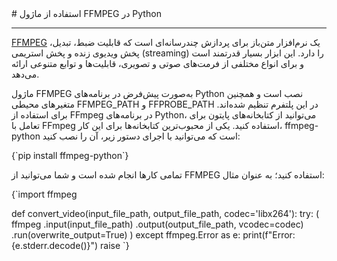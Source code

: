 

<Layout>
<Head>
<title>مستندات استفاده از FFMPEG در Python - لیارا</title>

<meta property="og:title" content="مستندات خدمات رایانش ابری لیارا" />
<meta property="og:description" content="مستندات نحوه استفاده از FFMPEG در پلتفرم Python در لیارا"  />
<meta property="og:image" content="https://media.liara.ir/logos/liara-poster.jpg" />
</Head>
# استفاده از ماژول FFMPEG در Python
<hr className="mb-2" />

<a href="https://ffmpeg.org/" className="text-[#2196f3] ">FFMPEG</a> یک نرم‌افزار متن‌باز برای پردازش چندرسانه‌ای است که قابلیت ضبط، تبدیل، پخش ویدیوی زنده و پخش استریمی (streaming) را دارد. این ابزار بسیار قدرتمند است و برای انواع مختلفی از فرمت‌های صوتی و تصویری، قابلیت‌ها و توابع متنوعی ارائه می‌دهد. 

ماژول FFMPEG به‌صورت پیش‌فرض در برنامه‌های Python نصب است و همچنین متغیرهای محیطی <Important>FFMPEG_PATH</Important> و <Important>FFPROBE_PATH</Important> در این پلتفرم تنظیم شده‌اند.
برای استفاده از FFmpeg در برنامه‌های Python، می‌توانید از کتابخانه‌های پایتون برای تعامل با FFmpeg استفاده کنید. یکی از محبوب‌ترین کتابخانه‌ها برای این کار، <Important>ffmpeg-python</Important> است که می‌توانید با اجرای دستور زیر، آن را نصب کنید:

<div className='h-2' />
<div dir='ltr'>
    <Highlight className="bash">
        {`pip install ffmpeg-python`}        
    </Highlight>
</div>
<div className="h-2" />

تمامی کارها انجام شده است و شما می‌توانید از FFMPEG استفاده کنید؛ به عنوان مثال:




<div className='h-2' />
<div dir='ltr'>
    <Highlight className="bash">
        {`import ffmpeg

def convert_video(input_file_path, output_file_path, codec='libx264'):
    try:
        (
            ffmpeg
            .input(input_file_path)
            .output(output_file_path, vcodec=codec)
            .run(overwrite_output=True)
        )
    except ffmpeg.Error as e:
        print(f"Error: {e.stderr.decode()}")
        raise
`}        
    </Highlight>
</div>
<div className="h-2" />

</Layout>